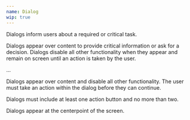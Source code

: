 ```yaml
---
name: Dialog
wip: true
---
```


Dialogs inform users about a required or critical task.

Dialogs appear over content to provide critical information or ask for a
decision. Dialogs disable all other functionality when they appear and remain on
screen until an action is taken by the user.

...

Dialogs appear over content and disable all other functionality. The user must
take an action within the dialog before they can continue.

Dialogs must include at least one action button and no more than two.

Dialogs appear at the centerpoint of the screen.
